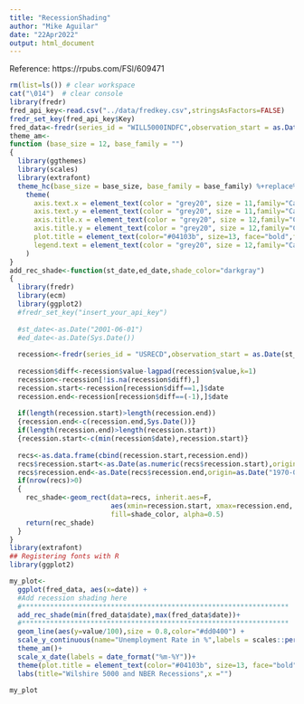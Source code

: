 ```yaml
---
title: "RecessionShading"
author: "Mike Aguilar"
date: "22Apr2022"
output: html_document
---
```


Reference: https://rpubs.com/FSl/609471
```r
rm(list=ls()) # clear workspace
cat("\014")  # clear console
library(fredr)
fred_api_key<-read.csv("../data/fredkey.csv",stringsAsFactors=FALSE)
fredr_set_key(fred_api_key$Key)
fred_data<-fredr(series_id = "WILL5000INDFC",observation_start = as.Date("1971-01-01"))
theme_am<-
function (base_size = 12, base_family = "") 
{
  library(ggthemes)
  library(scales)
  library(extrafont)
  theme_hc(base_size = base_size, base_family = base_family) %+replace% 
    theme(
      axis.text.x = element_text(color = "grey20", size = 11,family="Calibri Light"),
      axis.text.y = element_text(color = "grey20", size = 11,family="Calibri Light"),
      axis.title.x = element_text(color = "grey20", size = 12,family="Calibri Light"),
      axis.title.y = element_text(color = "grey20", size = 12,family="Calibri Light"),
      plot.title = element_text(color="#04103b", size=13, face="bold",family="Calibri Light"),
      legend.text = element_text(color = "grey20", size = 12,family="Calibri Light")
    )
}
add_rec_shade<-function(st_date,ed_date,shade_color="darkgray")
{
  library(fredr)
  library(ecm)
  library(ggplot2)
  #fredr_set_key("insert_your_api_key")
  
  #st_date<-as.Date("2001-06-01")
  #ed_date<-as.Date(Sys.Date())
  
  recession<-fredr(series_id = "USRECD",observation_start = as.Date(st_date),observation_end = as.Date(ed_date))
  
  recession$diff<-recession$value-lagpad(recession$value,k=1)
  recession<-recession[!is.na(recession$diff),]
  recession.start<-recession[recession$diff==1,]$date
  recession.end<-recession[recession$diff==(-1),]$date
  
  if(length(recession.start)>length(recession.end))
  {recession.end<-c(recession.end,Sys.Date())}
  if(length(recession.end)>length(recession.start))
  {recession.start<-c(min(recession$date),recession.start)}
  
  recs<-as.data.frame(cbind(recession.start,recession.end))
  recs$recession.start<-as.Date(as.numeric(recs$recession.start),origin=as.Date("1970-01-01"))
  recs$recession.end<-as.Date(recs$recession.end,origin=as.Date("1970-01-01"))
  if(nrow(recs)>0)
  {
    rec_shade<-geom_rect(data=recs, inherit.aes=F, 
                         aes(xmin=recession.start, xmax=recession.end, ymin=-Inf, ymax=+Inf), 
                         fill=shade_color, alpha=0.5)
    return(rec_shade)
  }
}
library(extrafont)
## Registering fonts with R
library(ggplot2)

my_plot<-
  ggplot(fred_data, aes(x=date)) +
  #Add recession shading here
  #******************************************************************
  add_rec_shade(min(fred_data$date),max(fred_data$date))+
  #******************************************************************
  geom_line(aes(y=value/100),size = 0.8,color="#dd0400") +
  scale_y_continuous(name="Unemployment Rate in %",labels = scales::percent_format(accuracy = 1)) +
  theme_am()+
  scale_x_date(labels = date_format("%m-%Y"))+
  theme(plot.title = element_text(color="#04103b", size=13, face="bold",family="Calibri Light"))+
  labs(title="Wilshire 5000 and NBER Recessions",x ="")

my_plot

```

